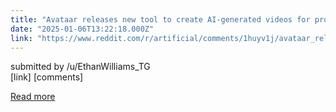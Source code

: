 ```yaml
---
title: "Avataar releases new tool to create AI-generated videos for products | TechCrunch"
date: "2025-01-06T13:22:18.000Z"
link: "https://www.reddit.com/r/artificial/comments/1huyv1j/avataar_releases_new_tool_to_create_aigenerated/"
---
```


submitted by    /u/EthanWilliams_TG  
 [link]   [comments]

[Read more](https://www.reddit.com/r/artificial/comments/1huyv1j/avataar_releases_new_tool_to_create_aigenerated/)
